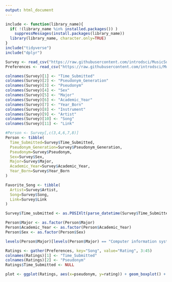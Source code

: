```yaml
---
output: html_document
---
```

```r
include <- function(library_name){
  if( !(library_name %in% installed.packages()) )
    suppressMessages(install.packages(library_name))
  library(library_name, character.only=TRUE)
}
include("tidyverse")
include("dplyr")

Survey <- read_csv("https://raw.githubusercontent.com/introdsci/MusicSurvey/master/music-Survey.csv")
Preferences <- read_csv("https://raw.githubusercontent.com/introdsci/MusicSurvey/master/preferences-Survey.csv")
```

```r
colnames(Survey)[1] <- "Time_Submitted"
colnames(Survey)[2] <- "Pseudonym_Generation"
colnames(Survey)[3] <- "Pseudonym"
colnames(Survey)[4] <- "Sex"
colnames(Survey)[5] <- "Major"
colnames(Survey)[6] <- "Academic_Year"
colnames(Survey)[7] <- "Year_Born"
colnames(Survey)[8] <- "Instrument"
colnames(Survey)[9] <- "Artist"
colnames(Survey)[10] <- "Song"
colnames(Survey)[11] <- "Link"
```

```r
#Person <- Survey[,c(3,4,6,7,8)]
Person <- tibble(
  Time_Submitted=Survey$Time_Submitted, 
  Pseudonym_Generation=Survey$Pseudonym_Generation, 
  Pseudonym=Survey$Pseudonym, 
  Sex=Survey$Sex, 
  Major=Survey$Major, 
  Academic_Year=Survey$Academic_Year, 
  Year_Born=Survey$Year_Born
)
```

```r
Favorite_Song <- tibble(
  Artist=Survey$Artist, 
  Song=Survey$Song, 
  Link=Survey$Link
)
```

```r
Survey$Time_submitted <- as.POSIXlt(parse_datetime(Survey$Time_Submitted, format="%m/%d/%y %H:%M"))

Person$Major <- as.factor(Person$Major)
Person$Academic_Year <- as.factor(Person$Academic_Year)
Person$Sex <- as.factor(Person$Sex)

levels(Person$Major)[levels(Person$Major) == "Computer information systems"] <- "Computer Information Systems"
```

```r
Ratings <- gather(Preferences, key="Song", value="Rating", 3:45)
colnames(Ratings)[1] <- "Time_Submitted"
colnames(Ratings)[2] <- "Pseudonym"
Ratings$Time_Submitted <- NULL

plot <- ggplot(Ratings, aes(x=pseudonym, y=rating)) + geom_boxplot() + coord_flip()
```
